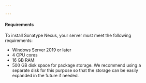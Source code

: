 ```yaml
---

---
```


#### Requirements

To install Sonatype Nexus, your server must meet the following requirements:

- Windows Server 2019 or later
- 4 CPU cores
- 16 GB RAM
- 500 GB disk space for package storage. We recommend using a separate disk for this purpose so that the storage can be easily expanded in the future if needed.
